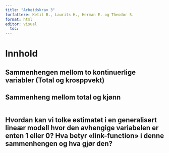 ```yaml
---
title: "Arbeidskrav 3"
forfattere: Ketil B., Laurits H., Herman E. og Theodor S.
format: html
editor: visual
  toc:
---
```


# Innhold

## Sammenhengen mellom to kontinuerlige variabler (Total og krosppvekt)

## Sammenheng mellom total og kjønn

```r

```

## Hvordan kan vi tolke estimatet i en generalisert lineær modell hvor den avhengige variabelen er enten 1 eller 0? Hva betyr «link-function» i denne sammenhengen og hva gjør den?
